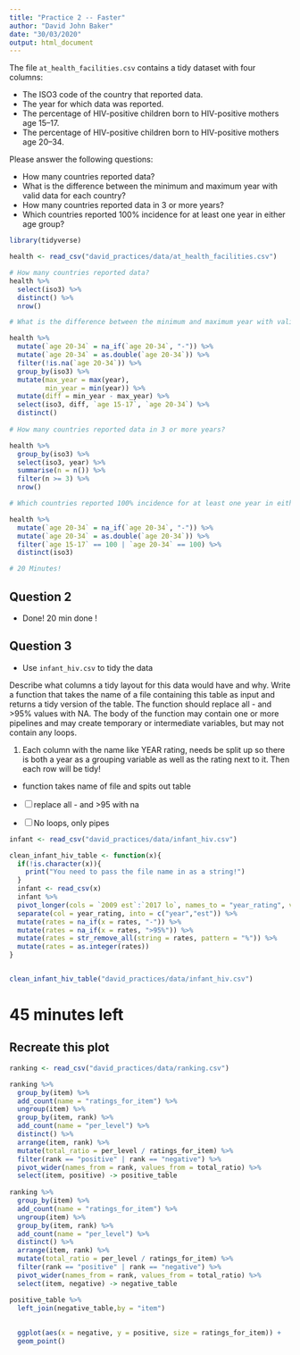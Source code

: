```yaml
---
title: "Practice 2 -- Faster"
author: "David John Baker"
date: "30/03/2020"
output: html_document
---
```



The file `at_health_facilities.csv` contains a tidy dataset with four columns: 

- The ISO3 code of the country that reported data. 
- The year for which data was reported. 
- The percentage of HIV-positive children born to HIV-positive mothers age 15–17. 
- The percentage of HIV-positive children born to HIV-positive mothers age 20–34.

Please answer the following questions:

* How many countries reported data?
* What is the difference between the minimum and maximum year with valid data for each country?
* How many countries reported data in 3 or more years?
* Which countries reported 100% incidence for at least one year in either age group?


```r
library(tidyverse)

health <- read_csv("david_practices/data/at_health_facilities.csv")

# How many countries reported data?
health %>%
  select(iso3) %>%
  distinct() %>%
  nrow()

# What is the difference between the minimum and maximum year with valid data for each country?

health %>%
  mutate(`age 20-34` = na_if(`age 20-34`, "-")) %>%
  mutate(`age 20-34` = as.double(`age 20-34`)) %>%
  filter(!is.na(`age 20-34`)) %>%
  group_by(iso3) %>%
  mutate(max_year = max(year),
         min_year = min(year)) %>%
  mutate(diff = min_year - max_year) %>%
  select(iso3, diff, `age 15-17`, `age 20-34`) %>%
  distinct()
  
# How many countries reported data in 3 or more years?

health %>%
  group_by(iso3) %>%
  select(iso3, year) %>%
  summarise(n = n()) %>%
  filter(n >= 3) %>%
  nrow()

# Which countries reported 100% incidence for at least one year in either age group?

health %>%
  mutate(`age 20-34` = na_if(`age 20-34`, "-")) %>%
  mutate(`age 20-34` = as.double(`age 20-34`)) %>%
  filter(`age 15-17` == 100 | `age 20-34` == 100) %>%
  distinct(iso3) 

# 20 Minutes! 
```

## Question 2

* Done! 20 min done !

## Question 3

* Use `infant_hiv.csv` to tidy the data 

Describe what columns a tidy layout for this data would have and why.
Write a function that takes the name of a file containing this table as input and returns a tidy version of the table.
The function should replace all - and >95% values with NA.
The body of the function may contain one or more pipelines and may create temporary or intermediate variables, but may not contain any loops.

1. Each column with the name like YEAR rating, needs be split up so there is both a year as a grouping variable as well as the rating next to it. Then each row will be tidy!

* function takes name of file and spits out table 

* [ ] replace all - and >95 with na
* [ ] No loops, only pipes 

```r
infant <- read_csv("david_practices/data/infant_hiv.csv")

clean_infant_hiv_table <- function(x){
  if(!is.character(x)){
    print("You need to pass the file name in as a string!")
  }
  infant <- read_csv(x)
  infant %>%
  pivot_longer(cols = `2009 est`:`2017 lo`, names_to = "year_rating", values_to = "rates") %>%
  separate(col = year_rating, into = c("year","est")) %>%
  mutate(rates = na_if(x = rates, "-")) %>%
  mutate(rates = na_if(x = rates, ">95%")) %>%
  mutate(rates = str_remove_all(string = rates, pattern = "%")) %>%
  mutate(rates = as.integer(rates))
}


clean_infant_hiv_table("david_practices/data/infant_hiv.csv")  

```
# 45 minutes left 

## Recreate this plot 

```r
ranking <- read_csv("david_practices/data/ranking.csv")

ranking %>%
  group_by(item) %>%
  add_count(name = "ratings_for_item") %>%
  ungroup(item) %>%
  group_by(item, rank) %>%
  add_count(name = "per_level") %>%
  distinct() %>%
  arrange(item, rank) %>%
  mutate(total_ratio = per_level / ratings_for_item) %>%
  filter(rank == "positive" | rank == "negative") %>% 
  pivot_wider(names_from = rank, values_from = total_ratio) %>%
  select(item, positive) -> positive_table 
  
ranking %>%
  group_by(item) %>%
  add_count(name = "ratings_for_item") %>%
  ungroup(item) %>%
  group_by(item, rank) %>%
  add_count(name = "per_level") %>%
  distinct() %>%
  arrange(item, rank) %>%
  mutate(total_ratio = per_level / ratings_for_item) %>%
  filter(rank == "positive" | rank == "negative") %>% 
  pivot_wider(names_from = rank, values_from = total_ratio) %>%
  select(item, negative) -> negative_table   

positive_table %>%
  left_join(negative_table,by = "item")
  
  
  ggplot(aes(x = negative, y = positive, size = ratings_for_item)) +
  geom_point()
  

```





